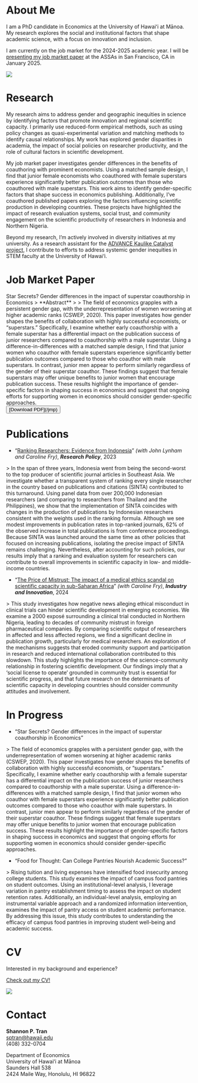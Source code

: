 
# About Me

<div className='flex flex-wrap gap-4 md:gap-8'>
<div className='w-full md:w-1/2'>
<span className='text-primary text-3xl'>
I am a PhD candidate in Economics at the University of Hawaiʻi at Mānoa.
</span>

<span className='text-primary text-lg'>
My research explores the social and institutional factors that shape academic science, with a focus on innovation and inclusion.
</span>

I am currently on the job market for the 2024-2025 academic year. I will be [presenting my job market paper](https://www.aeaweb.org/conference/2025/preliminary/2057?q=eNo1jEEKgDAMBP-yZwU9ePEdfqDWUHKoLUlRpPTvpoi32d1hK5RUOZ3bkwlr_SNWzGgDvCsUkjyWMcCpJv9hIYlGu_AR-AzWHK5b87j0lSN93sV091_J2YplQmsvh7kjfQ) at the ASSAs in San Francisco, CA in January 2025.
</div>

<div className='basis-0 grow'>
<img src='/images/shantran.png' className='mx-auto max-w-[90%] md:max-w-full' />
</div>
</div>

# Research

My research aims to address gender and geographic inequities in science by identifying factors that promote innovation and regional scientific capacity. I primarily use reduced-form empirical methods, such as using policy changes as quasi-experimental variation and matching methods to identify causal relationships. My work has explored gender disparities in academia, the impact of social policies on researcher productivity, and the role of cultural factors in scientific development.

My job market paper investigates gender differences in the benefits of coauthoring with prominent economists. Using a matched sample design, I find that junior female economists who coauthored with female superstars experience significantly better publication outcomes than those who coauthored with male superstars. This work aims to identify gender-specific factors that shape success in economics publishing. Additionally, I’ve coauthored published papers exploring the factors influencing scientific production in developing countries. These projects have highlighted the impact of research evaluation systems, social trust, and community engagement on the scientific productivity of researchers in Indonesia and Northern Nigeria.

Beyond my research, I’m actively involved in diversity initiatives at my university. As a research assistant for the [ADVANCE Kaulike Catalyst project](https://manoa.hawaii.edu/advance/), I contribute to efforts to address systemic gender inequities in STEM faculty at the University of Hawai‘i.

# Job Market Paper

<span className='text-2xl'>
Star Secrets? Gender differences in the impact of superstar coauthorship in Economics
</span>

<span className='md:text-sm'>
> **Abstract**
>
> The field of economics grapples with a persistent gender gap, with the underrepresentation of women worsening at higher academic ranks (CSWEP, 2020). This paper investigates how gender shapes the benefits of collaboration with highly successful economists, or “superstars.” Specifically, I examine whether early coauthorship with a female superstar has a differential impact on the publication success of junior researchers compared to coauthorship with a male superstar. Using a difference-in-differences with a matched sample design, I find that junior women who coauthor with female superstars experience significantly better publication outcomes compared to those who coauthor with male superstars. In contrast, junior men appear to perform similarly regardless of the gender of their superstar coauthor. These findings suggest that female superstars may offer unique benefits to junior women that encourage publication success. These results highlight the importance of gender-specific factors in shaping success in economics and suggest that ongoing efforts for supporting women in economics should consider gender-specific approaches.
</span>

<div className='text-center'>
<Button asChild>[Download PDF](/jmp)</Button>
</div>

# Publications

- “[Ranking Researchers: Evidence from Indonesia](https://www.sciencedirect.com/science/article/abs/pii/S0048733323000379)” _(with John Lynham and Caroline Fry)_, **_Research Policy_**, 2023

<CollapsibleAbstract buttonText='View Abstract' className='md:text-sm'>
> In the span of three years, Indonesia went from being the second-worst to the top producer of scientific journal articles in Southeast Asia. We investigate whether a transparent system of ranking every single researcher in the country based on publications and citations (SINTA) contributed to this turnaround. Using panel data from over 200,000 Indonesian researchers (and comparing to researchers from Thailand and the Philippines), we show that the implementation of SINTA coincides with changes in the production of publications by Indonesian researchers consistent with the weights used in the ranking formula. Although we see modest improvements in publication rates in top-ranked journals, 62% of the observed increase in total publications is from conference proceedings. Because SINTA was launched around the same time as other policies that focused on increasing publications, isolating the precise impact of SINTA remains challenging. Nevertheless, after accounting for such policies, our results imply that a ranking and evaluation system for researchers can contribute to overall improvements in scientific capacity in low- and middle-income countries.
</CollapsibleAbstract>

- “[The Price of Mistrust: The impact of a medical ethics scandal on scientific capacity in sub-Saharan Africa](https://www.tandfonline.com/doi/full/10.1080/13662716.2024.2421933)” _(with Caroline Fry)_, **_Industry and Innovation_**, 2024

<CollapsibleAbstract buttonText='View Abstract' className='md:text-sm'>
> This study investigates how negative news alleging ethical misconduct in clinical trials can hinder scientific development in emerging economies. We examine a 2000 exposé surrounding a clinical trial conducted in Northern Nigeria, leading to decades of community mistrust in foreign pharmaceutical companies. By comparing scientific output of researchers in affected and less affected regions, we find a significant decline in publication growth, particularly for medical researchers. An exploration of the mechanisms suggests that eroded community support and participation in research and reduced international collaboration contributed to this slowdown. This study highlights the importance of the science-community relationship in fostering scientific development. Our findings imply that a ‘social license to operate’ grounded in community trust is essential for scientific progress, and that future research on the determinants of scientific capacity in developing countries should consider community attitudes and involvement.
</CollapsibleAbstract>

# In Progress

- “Star Secrets? Gender differences in the impact of superstar coauthorship in Economics”

<CollapsibleAbstract buttonText='View Abstract' className='md:text-sm'>
> The field of economics grapples with a persistent gender gap, with the underrepresentation of women worsening at higher academic ranks (CSWEP, 2020). This paper investigates how gender shapes the benefits of collaboration with highly successful economists, or “superstars.” Specifically, I examine whether early coauthorship with a female superstar has a differential impact on the publication success of junior researchers compared to coauthorship with a male superstar. Using a difference-in-differences with a matched sample design, I find that junior women who coauthor with female superstars experience significantly better publication outcomes compared to those who coauthor with male superstars. In contrast, junior men appear to perform similarly regardless of the gender of their superstar coauthor. These findings suggest that female superstars may offer unique benefits to junior women that encourage publication success. These results highlight the importance of gender-specific factors in shaping success in economics and suggest that ongoing efforts for supporting women in economics should consider gender-specific approaches.
</CollapsibleAbstract>

- “Food for Thought: Can College Pantries Nourish Academic Success?”

<CollapsibleAbstract buttonText='View Abstract' className='md:text-sm'>
> Rising tuition and living expenses have intensified food insecurity among college students. This study examines the impact of campus food pantries on student outcomes. Using an institutional-level analysis, I leverage variation in pantry establishment timing to assess the impact on student retention rates. Additionally, an individual-level analysis, employing an instrumental variable approach and a randomized information intervention, examines the impact of pantry access on student academic performance. By addressing this issue, this study contributes to understanding the efficacy of campus food pantries in improving student well-being and academic success.
</CollapsibleAbstract>

# CV

<div className='flex gap-4 md:gap-8 items-center'>
<div className='text-2xl'>
Interested in my background and experience?

[Check out my CV!](/cv)
</div>

<div className='hidden md:block'>
<img src='/images/ellipsis.jpg' className='max-h-[10rem] mx-auto' />
</div>
</div>

# Contact

<span className='text-lg'>**Shannon P. Tran**</span><br/>
[sptran@hawaii.edu](mailto:sptran@hawaii.edu)<br />
<span className='text-primary'>(408) 332-0704</span>

Department of Economics<br />
University of Hawaiʻi at Mānoa<br />
Saunders Hall 538<br />
2424 Maile Way, Honolulu, HI 96822
